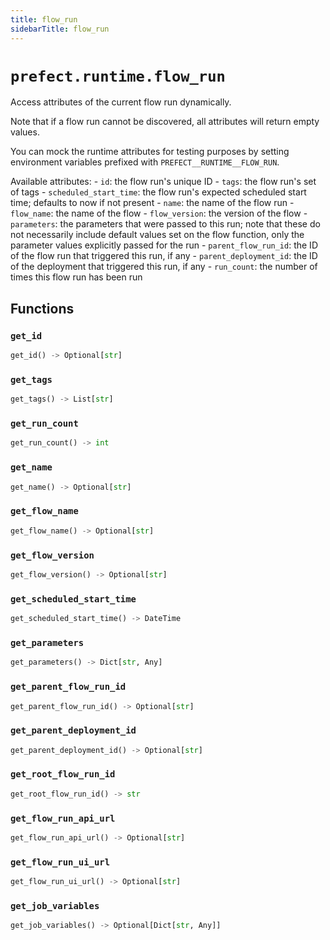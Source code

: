 ```yaml
---
title: flow_run
sidebarTitle: flow_run
---
```


# `prefect.runtime.flow_run`



Access attributes of the current flow run dynamically.

Note that if a flow run cannot be discovered, all attributes will return empty values.

You can mock the runtime attributes for testing purposes by setting environment variables
prefixed with `PREFECT__RUNTIME__FLOW_RUN`.

Available attributes:
    - `id`: the flow run's unique ID
    - `tags`: the flow run's set of tags
    - `scheduled_start_time`: the flow run's expected scheduled start time; defaults to now if not present
    - `name`: the name of the flow run
    - `flow_name`: the name of the flow
    - `flow_version`: the version of the flow
    - `parameters`: the parameters that were passed to this run; note that these do not necessarily
        include default values set on the flow function, only the parameter values explicitly passed for the run
    - `parent_flow_run_id`: the ID of the flow run that triggered this run, if any
    - `parent_deployment_id`: the ID of the deployment that triggered this run, if any
    - `run_count`: the number of times this flow run has been run


## Functions

### `get_id` <sup><a href="https://github.com/PrefectHQ/prefect/blob/main/src/prefect/runtime/flow_run.py#L136" target="_blank"><Icon icon="github" style="width: 14px; height: 14px;" /></a></sup>

```python
get_id() -> Optional[str]
```

### `get_tags` <sup><a href="https://github.com/PrefectHQ/prefect/blob/main/src/prefect/runtime/flow_run.py#L147" target="_blank"><Icon icon="github" style="width: 14px; height: 14px;" /></a></sup>

```python
get_tags() -> List[str]
```

### `get_run_count` <sup><a href="https://github.com/PrefectHQ/prefect/blob/main/src/prefect/runtime/flow_run.py#L162" target="_blank"><Icon icon="github" style="width: 14px; height: 14px;" /></a></sup>

```python
get_run_count() -> int
```

### `get_name` <sup><a href="https://github.com/PrefectHQ/prefect/blob/main/src/prefect/runtime/flow_run.py#L177" target="_blank"><Icon icon="github" style="width: 14px; height: 14px;" /></a></sup>

```python
get_name() -> Optional[str]
```

### `get_flow_name` <sup><a href="https://github.com/PrefectHQ/prefect/blob/main/src/prefect/runtime/flow_run.py#L192" target="_blank"><Icon icon="github" style="width: 14px; height: 14px;" /></a></sup>

```python
get_flow_name() -> Optional[str]
```

### `get_flow_version` <sup><a href="https://github.com/PrefectHQ/prefect/blob/main/src/prefect/runtime/flow_run.py#L207" target="_blank"><Icon icon="github" style="width: 14px; height: 14px;" /></a></sup>

```python
get_flow_version() -> Optional[str]
```

### `get_scheduled_start_time` <sup><a href="https://github.com/PrefectHQ/prefect/blob/main/src/prefect/runtime/flow_run.py#L222" target="_blank"><Icon icon="github" style="width: 14px; height: 14px;" /></a></sup>

```python
get_scheduled_start_time() -> DateTime
```

### `get_parameters` <sup><a href="https://github.com/PrefectHQ/prefect/blob/main/src/prefect/runtime/flow_run.py#L237" target="_blank"><Icon icon="github" style="width: 14px; height: 14px;" /></a></sup>

```python
get_parameters() -> Dict[str, Any]
```

### `get_parent_flow_run_id` <sup><a href="https://github.com/PrefectHQ/prefect/blob/main/src/prefect/runtime/flow_run.py#L253" target="_blank"><Icon icon="github" style="width: 14px; height: 14px;" /></a></sup>

```python
get_parent_flow_run_id() -> Optional[str]
```

### `get_parent_deployment_id` <sup><a href="https://github.com/PrefectHQ/prefect/blob/main/src/prefect/runtime/flow_run.py#L275" target="_blank"><Icon icon="github" style="width: 14px; height: 14px;" /></a></sup>

```python
get_parent_deployment_id() -> Optional[str]
```

### `get_root_flow_run_id` <sup><a href="https://github.com/PrefectHQ/prefect/blob/main/src/prefect/runtime/flow_run.py#L294" target="_blank"><Icon icon="github" style="width: 14px; height: 14px;" /></a></sup>

```python
get_root_flow_run_id() -> str
```

### `get_flow_run_api_url` <sup><a href="https://github.com/PrefectHQ/prefect/blob/main/src/prefect/runtime/flow_run.py#L318" target="_blank"><Icon icon="github" style="width: 14px; height: 14px;" /></a></sup>

```python
get_flow_run_api_url() -> Optional[str]
```

### `get_flow_run_ui_url` <sup><a href="https://github.com/PrefectHQ/prefect/blob/main/src/prefect/runtime/flow_run.py#L325" target="_blank"><Icon icon="github" style="width: 14px; height: 14px;" /></a></sup>

```python
get_flow_run_ui_url() -> Optional[str]
```

### `get_job_variables` <sup><a href="https://github.com/PrefectHQ/prefect/blob/main/src/prefect/runtime/flow_run.py#L332" target="_blank"><Icon icon="github" style="width: 14px; height: 14px;" /></a></sup>

```python
get_job_variables() -> Optional[Dict[str, Any]]
```
